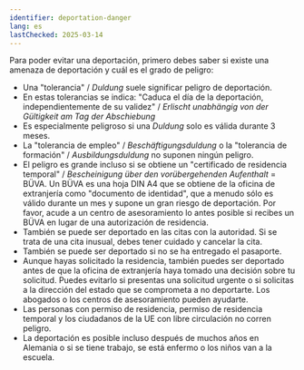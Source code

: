```yaml
---
identifier: deportation-danger
lang: es
lastChecked: 2025-03-14
---
```



Para poder evitar una deportación, primero debes saber si existe una amenaza de deportación y cuál es el grado de peligro:

- Una "tolerancia" / *Duldung* suele significar peligro de deportación.
- En estas tolerancias se indica: "Caduca el día de la deportación, independientemente de su validez" / *Erlischt unabhängig von der Gültigkeit am Tag der Abschiebung*
- Es especialmente peligroso si una *Duldung* solo es válida durante 3 meses.
- La "tolerancia de empleo" / *Beschäftigungsduldung* o la "tolerancia de formación" / *Ausbildungsduldung* no suponen ningún peligro.
- El peligro es grande incluso si se obtiene un "certificado de residencia temporal" / *Bescheinigung über den vorübergehenden Aufenthalt* = BÜVA. Un BÜVA es una hoja DIN A4 que se obtiene de la oficina de extranjería como "documento de identidad", que a menudo sólo es válido durante un mes y supone un gran riesgo de deportación. Por favor, acude a un centro de asesoramiento lo antes posible si recibes un BÜVA en lugar de una autorización de residencia.
- También se puede ser deportado en las citas con la autoridad. Si se trata de una cita inusual, debes tener cuidado y cancelar la cita.
- También se puede ser deportado si no se ha entregado el pasaporte.
- Aunque hayas solicitado la residencia, también puedes ser deportado antes de que la oficina de extranjería haya tomado una decisión sobre tu solicitud. Puedes evitarlo si presentas una solicitud urgente o si solicitas a la dirección del estado que se comprometa a no deportarte. Los abogados o los centros de asesoramiento pueden ayudarte.
- Las personas con permiso de residencia, permiso de residencia temporal y los ciudadanos de la UE con libre circulación no corren peligro.
- La deportación es posible incluso después de muchos años en Alemania o si se tiene trabajo, se está enfermo o los niños van a la escuela. <Block identifier="get-legal-advice" />
